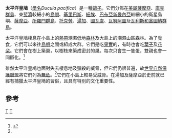 {{Speciesbox
| taxon = Ducula pacifica
| binomial_authority = ([[Johann_Friedrich_Gmelin|Gmelin]], 1789)
| image =Carpophaga pacifica - 1824-1839 - Print - Iconographia Zoologica - Special Collections University of Amsterdam - UBA01 IZ15600101.tif
| status = LC
| status_system = IUCN3.1
| status_ref = <ref name=IUCN>{{IUCN2006|assessors=BirdLife International|year=2004|id=48876|title=Ducula pacifica|downloaded=2007-07-24}}</ref>
}}
'''太平洋皇鳩'''（[[學名|學名]]''Ducula pacifica''）是一種[[鴿子|鴿子]]。它們分佈在[[美屬薩摩亞|美屬薩摩亞]]、[[庫克群島|庫克群島]]、東[[斐濟|斐濟]]較細小的[[島嶼|島嶼]]、[[基里巴斯|基里巴斯]]、[[紐埃|紐埃]]、[[巴布亞新畿內亞|巴布亞新畿內亞]]較細小的衛星島嶼、[[薩摩亞|薩摩亞]]、[[所羅門群島|所羅門群島]]、[[托克勞|托克勞]]、[[湯加|湯加]]、[[圖瓦盧|圖瓦盧]]、[[瓦努阿圖|瓦努阿圖]]及[[瓦利斯和富圖納群島|瓦利斯和富圖納群島]]。

太平洋皇鳩棲息在小島上的[[熱帶|熱帶]]潮濕低地[[森林|森林]]及大島上的潮濕山區森林。為了覓食，它們可以來往[[島嶼|島嶼]]之間或組成大群。它們是吃[[果實|果實]]的，有時也會吃[[葉子|葉子]]及[[花朵|花朵]]。它們會在樹上築巢，以樹枝來築成密封的巢。每次只會生一隻蛋，雙親也會一同孵化。<ref>{{cite book|author=del Hoyo, J.; Elliot, A. & Sargatal, J. (editors)|year=1996|title=Handbook of the Birds of the World|volume=3|chapter=Hoatzin to Auks|publisher=Lynx Edicions|isbn=8487334202}}</ref>

雖然太平洋皇鳩也面對失去棲息地及獵殺的威脅，但它們仍很普遍，故[[世界自然保護聯盟|世界自然保護聯盟]]將它們列為[[無危|無危]]。<ref name=IUCN/>它們在小島上較易受威脅。在湯加及薩摩亞於史前就已經有捕獵太平洋皇鳩的習俗，且具有特別的文化重要性。

==參考==
{{reflist}}
{{Taxonbar}}
[[Category:皇鳩屬|T]]
[[Category:_1789年描述的鸟类|T]]